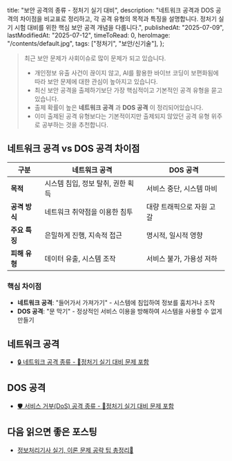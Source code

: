   title: "보안 공격의 종류 - 정처기 실기 대비",
  description:
    "네트워크 공격과 DOS 공격의 차이점을 비교표로 정리하고, 각 공격 유형의 목적과 특징을 설명합니다. 정처기 실기 시험 대비를 위한 핵심 보안 공격 개념을 다룹니다.",
  publishedAt: "2025-07-09",
  lastModifiedAt: "2025-07-12",
  timeToRead: 0,
  heroImage: "/contents/default.jpg",
  tags: ["정처기", "보안/신기술"],
};

> 최근 보안 문제가 사회이슈로 많이 문제가 되고 있습니다.
>
> - 개인정보 유출 사건이 끊이지 않고, AI를 활용한 바이브 코딩이 보편화됨에 따라 보안 문제에 대한 관심이 높아지고 있습니다.
> - 최신 보안 공격을 출제하기보단 가장 핵심적이고 기본적인 공격 유형을 묻고 있습니다.
> - 출제 확률이 높은 **네트워크 공격** 과 **DOS 공격** 이 정리되어있습니다.
> - 이미 출제된 공격 유형보다는 기본적이지만 출제되지 않았던 공격 유형 위주로 공부하는 것을 추천합니다.

## 네트워크 공격 vs DOS 공격 차이점

| 구분          | 네트워크 공격                     | DOS 공격                  |
| ------------- | --------------------------------- | ------------------------- |
| **목적**      | 시스템 침입, 정보 탈취, 권한 획득 | 서비스 중단, 시스템 마비  |
| **공격 방식** | 네트워크 취약점을 이용한 침투     | 대량 트래픽으로 자원 고갈 |
| **주요 특징** | 은밀하게 진행, 지속적 접근        | 명시적, 일시적 영향       |
| **피해 유형** | 데이터 유출, 시스템 조작          | 서비스 불가, 가용성 저하  |

### 핵심 차이점

- **네트워크 공격**: "들어가서 가져가기" - 시스템에 침입하여 정보를 훔치거나 조작
- **DOS 공격**: "문 막기" - 정상적인 서비스 이용을 방해하여 시스템을 사용할 수 없게 만들기

## 네트워크 공격

- [🔒 네트워크 공격 종류 - 🚀정처기 실기 대비 문제 포함](/ko/blog/network-attack)

## DOS 공격

- [🛡️ 서비스 거부(DoS) 공격 종류 - 🚀정처기 실기 대비 문제 포함](/ko/blog/dos-attack)

## 다음 읽으면 좋은 포스팅

- [정보처리기사 실기, 이론 문제 공략 팁 총정리📝](/ko/blog/korean-information-processing-engineer-practical-exam-strategy)
